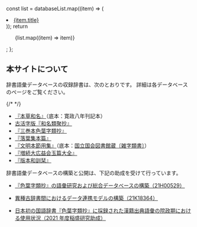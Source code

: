 
  const list = databaseList.map((item) => (
    <li>
      <a href={item.url}>{item.title}</a>
    </li>
  ));
  return <ul>{list.map((item) => item)}</ul>;
};

## 本サイトについて

辞書語彙データベースの収録辞書は、次のとおりです。
詳細は各データベースのページをご覧ください。

{/* <DbList /> */}

- [『本草和名』](/hzwm)（底本：寛政八年刊記本）
- [古活字版『和名類聚抄』](/kwrs)
- [『三巻本色葉字類抄』](/jiruisho)
- [『落葉集本篇』](/racvyoxv)
- [『文明本節用集』](/bunmei)（底本：[国立国会図書館蔵〔雑字類書〕](https://dl.ndl.go.jp/pid/1286982)）
- [『増続大広益会玉篇大全』](/gyokuhentaizen)
- [『版本和訓栞』](/wakunnoshiori)

辞書語彙データベースの構築と公開は、下記の助成を受けて行っています。

- [『色葉字類抄』の語彙研究および総合データベースの構築（21H00529）](https://kaken.nii.ac.jp/ja/grant/KAKENHI-PROJECT-21H00529/)

- [異種古辞書間におけるデータ連携モデルの構築（21K18364）](https://kaken.nii.ac.jp/ja/grant/KAKENHI-PROJECT-21K18364/)

- [日本初の国語辞書『色葉字類抄』に採録された漢籍出典語彙の院政期における使用状況（2021 年度稲盛研究助成）](https://www.inamori-f.or.jp/recipient/fujimoto-akari/)
